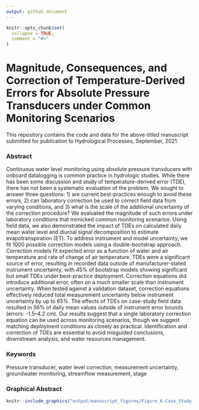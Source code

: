```yaml
---
output: github_document
---
```


<!-- README.md is generated from README.Rmd. Please edit that file -->

```r
knitr::opts_chunk$set(
  collapse = TRUE,
  comment = "#>"
)
```

# Magnitude, Consequences, and Correction of Temperature-Derived Errors for Absolute Pressure Transducers under Common Monitoring Scenarios

This repository contains the code and data for the above-titled manuscript 
submitted for publication to Hydrological Processes, September, 2021.

### Abstract
Continuous water level monitoring using absolute pressure transducers with
onboard datalogging is common practice in hydrologic studies. While there has
been some discussion and study of temperature-derived error (TDE), there has not
been a systematic evaluation of the problem. We sought to answer three
questions: 1) are current best-practices enough to avoid these errors, 2) can
laboratory correction be used to correct field data from varying conditions, and
3) what is the scale of the additional uncertainty of the correction procedure?
We evaluated the magnitude of such errors under laboratory conditions that
mimicked common monitoring scenarios. Using field data, we also demonstrated the
impact of TDEs on calculated daily mean water level and diurnal signal
decomposition to estimate evapotranspiration (ET). To address instrument and
model uncertainty, we fit 1000 possible correction models using a
double-bootstrap approach. Correction models fit expected error as a function of
water and air temperature and rate of change of air temperature. TDEs were a
significant source of error, resulting in recorded data outside of
manufacturer-stated instrument uncertainty, with 45% of bootstrap models showing
significant but small TDEs under best-practice deployment. Correction equations
did introduce additional error, often on a much smaller scale than instrument
uncertainty. When tested against a validation dataset, correction equations
effectively reduced total measurement uncertainty below instrument uncertainty
by up to 65%. The effects of TDEs on case-study field data resulted in 56% of
daily mean values outside of instrument error bounds (errors: -1.5--4.2 cm).
Our results suggest that a single laboratory correction equation can be used
across monitoring scenarios, though we suggest matching deployment conditions as
closely as practical. Identification and correction of TDEs are essential to
avoid misguided conclusions, downstream analysis, and water resources
management.

### Keywords
Pressure transducer, water level correction, measurement uncertainty,
groundwater monitoring, streamflow measurement, stage

### Graphical Abstract

```r

knitr::include_graphics("output/manuscript_figures/Figure_6-Case_Study_Panel.tiff")

```